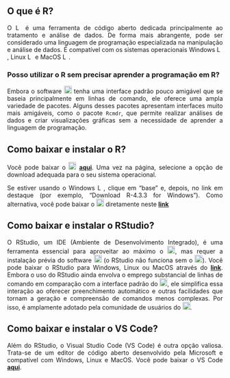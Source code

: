 ## O que é R?

<div style="text-align: justify;">
<p>
O <a href="https://www.r-project.org/" target="_blank"><img src="img/r-project.svg" alt="Logo do R" width="14"></a> é uma ferramenta de código aberto dedicada principalmente ao tratamento e análise de dados. De forma mais abrangente, pode ser considerado uma linguagem de programação especializada na manipulação e análise de dados. É compatível com os sistemas operacionais Windows <img src="img/windows.svg" alt="Logo do Windows" width="14">, Linux <img src="img/linux.svg" alt="Logo do Linux" width="14"> e MacOS <img src="img/apple.svg" alt="Logo da Apple" width="14">.
</p>
</div>

<h3> Posso utilizar o R sem precisar aprender a programação em R? </h3>

<div style="text-align: justify;">
<p>
Embora o software <a href="https://www.r-project.org/" target="_blank"><img src="img/r-project.svg" alt="Logo do R" width="18"></a> tenha uma interface padrão pouco amigável que se baseia principalmente em linhas de comando, ele oferece uma ampla variedade de pacotes. Alguns desses pacotes apresentam interfaces muito mais amigáveis, como o pacote <code>Rcmdr</code>, que permite realizar análises de dados e criar visualizações gráficas sem a necessidade de aprender a linguagem de programação.
</p>
</div>

## Como baixar e instalar o R? 

<div style="text-align: justify;">
<p>
Você pode baixar o <a href="https://www.r-project.org/" target="_blank"><img src="img/r-project.svg" alt="Logo do R" width="18"></a> <a href="https://cran.rstudio.com/" target="_blank"><strong>aqui</strong></a>. Uma vez na página, selecione a opção de download adequada para o seu sistema operacional. 

Se estiver usando o Windows <img src="img/windows.svg" alt="Logo do Windows" width="14">, clique em "base" e, depois, no link em destaque (por exemplo, "Download R-4.3.3 for Windows"). Como alternativa, você pode baixar o <a href="https://www.r-project.org/" target="_blank"><img src="img/r-project.svg" alt="Logo do R" width="18"></a> diretamente neste <a href="https://cran.fiocruz.br/bin/windows/base/R-4.3.3-win.exe" target="_blank"><strong>link</strong></a>
</p>
</div>

## Como baixar e instalar o RStudio?

<div style="text-align: justify;">
<p>
O RStudio, um IDE (Ambiente de Desenvolvimento Integrado), é uma ferramenta essencial para aproveitar ao máximo o <a href="https://www.r-project.org/" target="_blank"><img src="img/r-project.svg" alt="Logo do R" width="18"></a>, mas requer a instalação prévia do software <a href="https://www.r-project.org/" target="_blank"><img src="img/r-project.svg" alt="Logo do R" width="18"></a> (o RStudio não funciona sem o <a href="https://www.r-project.org/" target="_blank"><img src="img/r-project.svg" alt="Logo do R" width="18"></a>). Você pode baixar o RStudio para Windows, Linux ou MacOS através do <a href="https://posit.co/download/rstudio-desktop/#download" target="_blank"><strong>link</strong></a>. Embora o uso do RStudio ainda envolva o emprego substancial de linhas de comando em comparação com a interface padrão do <a href="https://www.r-project.org/" target="_blank"><img src="img/r-project.svg" alt="Logo do R" width="18"></a>, ele simplifica essa interação ao oferecer preenchimento automático e outras facilidades que tornam a geração e compreensão de comandos menos complexas. Por isso, é amplamente adotado pela comunidade de usuários do <a href="https://www.r-project.org/" target="_blank"><img src="img/r-project.svg" alt="Logo do R" width="18"></a>.
</p>
</div>

## Como baixar e instalar o VS Code?

<div style="text-align: justify;">
Além do RStudio, o Visual Studio Code (VS Code) é outra opção valiosa. Trata-se de um editor de código aberto desenvolvido pela Microsoft e compatível com Windows, Linux e MacOS. Você pode baixar o VS Code <a href="https://code.visualstudio.com/" target="_blank"><strong>aqui</strong></a>.


